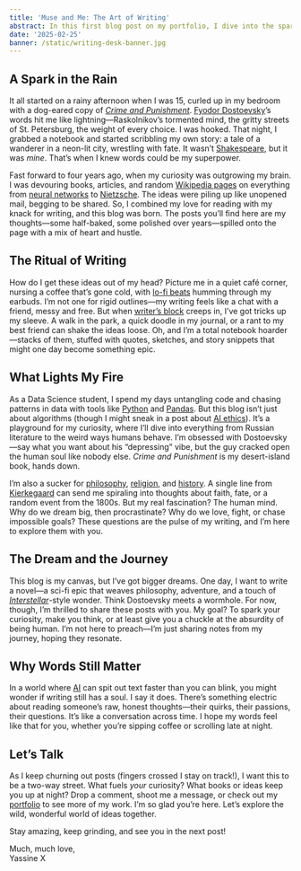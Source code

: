 ```yaml
---
title: 'Muse and Me: The Art of Writing'
abstract: In this first blog post on my portfolio, I dive into the spark that ignited my love for writing, the quirks of my creative process, and why I’m obsessed with exploring the human mind through words. From Dostoevsky to data science, join me on a journey through the ideas that fuel my pen.
date: '2025-02-25'
banner: /static/writing-desk-banner.jpg
---
```


## A Spark in the Rain

It all started on a rainy afternoon when I was 15, curled up in my bedroom with a dog-eared copy of [*Crime and Punishment*](https://www.gutenberg.org/ebooks/2554). [Fyodor Dostoevsky](https://www.britannica.com/biography/Fyodor-Dostoyevsky)’s words hit me like lightning—Raskolnikov’s tormented mind, the gritty streets of St. Petersburg, the weight of every choice. I was hooked. That night, I grabbed a notebook and started scribbling my own story: a tale of a wanderer in a neon-lit city, wrestling with fate. It wasn’t [Shakespeare](https://www.folger.edu/shakespeare), but it was *mine*. That’s when I knew words could be my superpower.


Fast forward to four years ago, when my curiosity was outgrowing my brain. I was devouring books, articles, and random [Wikipedia pages](https://en.wikipedia.org/wiki/Philosophy) on everything from [neural networks](https://www.tensorflow.org/) to [Nietzsche](https://plato.stanford.edu/entries/nietzsche/). The ideas were piling up like unopened mail, begging to be shared. So, I combined my love for reading with my knack for writing, and this blog was born. The posts you’ll find here are my thoughts—some half-baked, some polished over years—spilled onto the page with a mix of heart and hustle.

## The Ritual of Writing

How do I get these ideas out of my head? Picture me in a quiet café corner, nursing a coffee that’s gone cold, with [lo-fi beats](https://www.chillhop.com/) humming through my earbuds. I’m not one for rigid outlines—my writing feels like a chat with a friend, messy and free. But when [writer’s block](https://www.masterclass.com/articles/how-to-overcome-writers-block) creeps in, I’ve got tricks up my sleeve. A walk in the park, a quick doodle in my journal, or a rant to my best friend can shake the ideas loose. Oh, and I’m a total notebook hoarder—stacks of them, stuffed with quotes, sketches, and story snippets that might one day become something epic.



## What Lights My Fire

As a Data Science student, I spend my days untangling code and chasing patterns in data with tools like [Python](https://www.python.org/) and [Pandas](https://pandas.pydata.org/). But this blog isn’t just about algorithms (though I might sneak in a post about [AI ethics](https://aiethics.princeton.edu/)). It’s a playground for my curiosity, where I’ll dive into everything from Russian literature to the weird ways humans behave. I’m obsessed with Dostoevsky—say what you want about his “depressing” vibe, but the guy cracked open the human soul like nobody else. *Crime and Punishment* is my desert-island book, hands down.

I’m also a sucker for [philosophy](https://www.philosophybasics.com/), [religion](https://www.pewresearch.org/religion/), and [history](https://www.history.com/). A single line from [Kierkegaard](https://www.iep.utm.edu/kierkega/) can send me spiraling into thoughts about faith, fate, or a random event from the 1800s. But my real fascination? The human mind. Why do we dream big, then procrastinate? Why do we love, fight, or chase impossible goals? These questions are the pulse of my writing, and I’m here to explore them with you.


## The Dream and the Journey

This blog is my canvas, but I’ve got bigger dreams. One day, I want to write a novel—a sci-fi epic that weaves philosophy, adventure, and a touch of [*Interstellar*](https://www.imdb.com/title/tt0816692/)-style wonder. Think Dostoevsky meets a wormhole. For now, though, I’m thrilled to share these posts with you. My goal? To spark your curiosity, make you think, or at least give you a chuckle at the absurdity of being human. I’m not here to preach—I’m just sharing notes from my journey, hoping they resonate.

## Why Words Still Matter

In a world where [AI](https://www.x.ai/) can spit out text faster than you can blink, you might wonder if writing still has a soul. I say it does. There’s something electric about reading someone’s raw, honest thoughts—their quirks, their passions, their questions. It’s like a conversation across time. I hope my words feel like that for you, whether you’re sipping coffee or scrolling late at night.

## Let’s Talk

As I keep churning out posts (fingers crossed I stay on track!), I want this to be a two-way street. What fuels *your* curiosity? What books or ideas keep you up at night? Drop a comment, shoot me a message, or check out my [portfolio](/portfolio) to see more of my work. I’m so glad you’re here. Let’s explore the wild, wonderful world of ideas together.

Stay amazing, keep grinding, and see you in the next post!

Much, much love,  
Yassine X